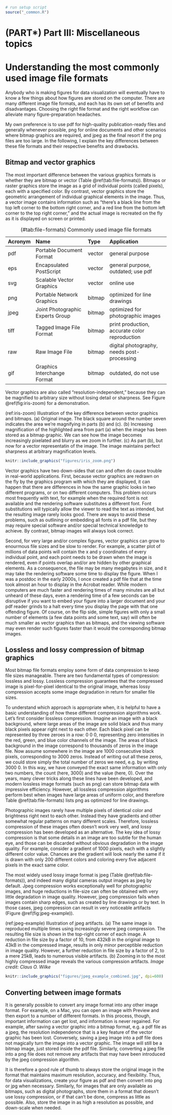 ```r
# run setup script
source("_common.R")
```

# (PART\*) Part III: Miscellaneous topics {-}

# Understanding the most commonly used image file formats {#image-file-formats}

Anybody who is making figures for data visualization will eventually have to know a few things about how figures are stored on the computer. There are many different image file formats, and each has its own set of benefits and disadvantages. Choosing the right file format and the right workflow can alleviate many figure-preparation headaches. 

My own preference is to use pdf for high-quality publication-ready files and generally whenever possible, png for online documents and other scenarios where bitmap graphics are required, and jpeg as the final resort if the png files are too large. In the following, I explain the key differences between these file formats and their respective benefits and drawbacks.

## Bitmap and vector graphics

The most important difference between the various graphics formats is whether they are bitmap or vector (Table \@ref(tab:file-formats)). Bitmaps or raster graphics store the image as a grid of individual points (called pixels), each with a specified color. By contrast, vector graphics store the geometric arrangement of individual graphical elements in the image. Thus, a vector image contains information such as "there's a black line from the top left corner to the bottom right corner, and a red line from the bottom left corner to the top right corner," and the actual image is recreated on the fly as it is displayed on screen or printed.

Table: (\#tab:file-formats) Commonly used image file formats

Acronym   Name                              Type         Application
--------- --------------------------------- ------------ ------------------------
pdf       Portable Document Format          vector       general purpose
eps       Encapsulated PostScript           vector       general purpose, outdated; use pdf
svg       Scalable Vector Graphics          vector       online use
png       Portable Network Graphics         bitmap       optimized for line drawings
jpeg      Joint Photographic Experts Group  bitmap       optimized for photographic images
tiff      Tagged Image File Format          bitmap       print production, accurate color reproduction
raw       Raw Image File                    bitmap       digital photography, needs post-processing
gif       Graphics Interchange Format       bitmap       outdated, do not use

Vector graphics are also called "resolution-independent," because they can be magnified to arbitrary size without losing detail or sharpness. See Figure \@ref(fig:iris-zoom) for a demonstration.


(ref:iris-zoom) Illustration of the key difference between vector graphics and bitmaps. (a) Original image. The black square around the number seven indicates the area we're magnifying in parts (b) and (c). (b) Increasing magnification of the highlighted area from part (a) when the image has been stored as a bitmap graphic. We can see how the image becomes increasingly pixelated and blurry as we zoom in further. (c) As part (b), but now for a vector representatin of the image. The image maintains perfect sharpness at arbitrary magnification levels.

```r
knitr::include_graphics("figures/iris_zoom.png")
```

Vector graphics have two down-sides that can and often do cause trouble in real-world applications. First, because vector graphics are redrawn on the fly by the graphics program with which they are displayed, it can happen that there are differences in how the same graphic looks in two different programs, or on two different computers. This problem occurs most frequently with text, for example when the required font is not available and the rendering software substitutes a different font. Font substitutions will typically allow the viewer to read the text as intended, but the resulting image rarely looks good. There are ways to avoid these problems, such as outlining or embedding all fonts in a pdf file, but they may require special software and/or special technical knowledge to achieve. By contrast, bitmap images will always look correct.

Second, for very large and/or complex figures, vector graphics can grow to enourmous file sizes and be slow to render. For example, a scatter plot of millions of data points will contain the x and y coordinates of every individual point, and each point needs to be drawn when the image is rendered, even if points overlap and/or are hidden by other graphical elements. As a consequence, the file may be many megabytes in size, and it may take the rendering software some time to display the figure. When I was a postdoc in the early 2000s, I once created a pdf file that at the time took almost an hour to display in the Acrobat reader. While modern computers are much faster and rendering times of many minutes are all but unheard of these days, even a rendering time of a few seconds can be disruptive if you want to embed your figure into a larger document and your pdf reader grinds to a halt every time you display the page with that one offending figure. Of course, on the flip side, simple figures with only a small number of elements (a few data points and some text, say) will often be much smaller as vector graphics than as bitmaps, and the viewing software may even render such figures faster than it would the corresponding bitmap images.

## Lossless and lossy compression of bitmap graphics

Most bitmap file formats employ some form of data compression to keep file sizes manageable. There are two fundamental types of compression: lossless and lossy. Lossless compression guarantees that the compressed image is pixel-for-pixel identical to the original image, whereas lossy compression accepts some image degradation in return for smaller file sizes.

To understand which approach is appropriate when, it is helpful to have a basic understanding of how these different compression algorithms work. Let's first consider lossless compression. Imagine an image with a black background, where large areas of the image are solid black and thus many black pixels appear right next to each other. Each black pixel can be represented by three zeroes in a row: 0 0 0, representing zero intensities in the red, green, and blue color channels of the image. The areas of black background in the image correspond to thousands of zeros in the image file. Now assume somewhere in the image are 1000 consecutive black pixels, corresponding to 3000 zeros. Instead of writing out all these zeros, we could store simply the total number of zeros we need, e.g. by writing 3000 0. In this way, we have conveyed the exact same information with only two numbers, the count (here, 3000) and the value (here, 0). Over the years, many clever tricks along these lines have been developed, and modern lossless image formats (such as png) can store bitmap data with impressive efficiency. However, all lossless compression algorithms perform best when images have large areas of uniform color, and therefore Table \@ref(tab:file-formats) lists png as optimized for line drawings.

Photographic images rarely have multiple pixels of identical color and brightness right next to each other. Instead they have gradients and other somewhat regular patterns on many different scales. Therefore, lossless compression of these images often doesn't work very well, and lossy compression has been developed as an alternative. The key idea of lossy compression is that some details in an image are too subtle for the human eye, and those can be discarded without obvious degradation in the image quality. For example, consider a gradient of 1000 pixels, each with a slightly different color value. Chances are the gradient will look nearly the same if it is drawn with only 200 different colors and coloring every five adjacent pixels in the exact same color.

The most widely used lossy image format is jpeg (Table \@ref(tab:file-formats)), and indeed many digital cameras output images as jpeg by default. Jpeg compression works exceptionally well for photographic images, and huge reductions in file-size can often be obtained with very little degradation in image quality. However, jpeg compression fails when images contain sharp edges, such as created by line drawings or by text. In those cases, jpeg compression can result in very noticeable artifacts (Figure \@ref(fig:jpeg-example)). 


(ref:jpeg-example) Illustration of jpeg artifacts. (a) The same image is reproduced multiple times using increasingly severe jpeg compression. The resulting file size is shown in the top-right corner of each image. A reduction in file size by a factor of 10, from 432kB in the original image to 43kB in the compressed image, results in only minor perceptible reduction in image quality. However, a further reduction in file size by a factor of 2, to a mere 25kB, leads to numerous visible artifacts. (b) Zooming in to the most highly compressed image reveals the various compression artifacts. *Image credit: Claus O. Wilke* 

```r
knitr::include_graphics("figures/jpeg_example_combined.jpg", dpi=600)
```


## Converting between image formats

It is generally possible to convert any image format into any other image format. For example, on a Mac, you can open an image with Preview and then export to a number of different formats. In this process, though, important information can get lost, and information is never regained. For example, after saving a vector graphic into a bitmap format, e.g. a pdf file as a jpeg, the resolution independence that is a key feature of the vector graphic has been lost. Conversely, saving a jpeg image into a pdf file does not magically turn the image into a vector graphic. The image will still be a bitmap image, just stored inside the pdf file. Similarly, converting a jpeg file into a png file does not remove any artifacts that may have been introduced by the jpeg compression algorithm.

It is therefore a good rule of thumb to always store the original image in the format that maintains maximum resolution, accuracy, and flexibility. Thus, for data visualizations, create your figure as pdf and then convert into png or jpg when necessary. Similarly, for images that are only available as bitmaps, such as digital photographs, store them in a format that doesn't use lossy compression, or if that can't be done, compress as little as possible. Also, store the image in as high a resolution as possible, and down-scale when needed.  


